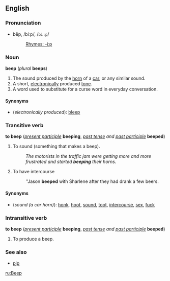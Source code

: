 ==English==
===Pronunciation===
*bēp, /biːp/, /<tt>bi:p</tt>/
*:[[Rhymes:English:-iːp|Rhymes: -iːp]]

===Noun===
'''beep''' (''plural'' '''beeps''')

#The sound produced by the [[horn]] of a [[car]], or any similar sound.
#A short, [[electronically]] produced [[tone]].
#A word used to substitute for a curse word in everyday conversation.

====Synonyms====
*(''electronically produced''): [[bleep]]

===Transitive verb===
'''to beep''' (''[[present participle]]'' '''beeping''', ''[[past tense]] and [[past participle]]'' '''beeped''')

#To sound (something that makes a beep).
#:''The motorists in the traffic jam were getting more and more frustrated and started '''beeping''' their horns.''
#To have intercourse
#:''Jason '''beeped''' with Sharlene after they had drank a few beers.

====Synonyms====
*(''sound (a car horn)''): [[honk]], [[hoot]], [[sound]], [[toot]], [[intercourse]], [[sex]], [[fuck]]

===Intransitive verb===
'''to beep''' (''[[present participle]]'' '''beeping''', ''[[past tense]] and [[past participle]]'' '''beeped''')

#To produce a beep.

===See also===
*[[pip]]

[[ru:Beep]]